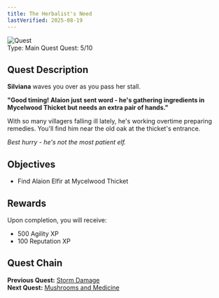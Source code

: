 ```yaml
---
title: The Herbalist's Need
lastVerified: 2025-08-19
---
```


<div className="mb-8 flex items-start gap-6">
  <div className="flex-shrink-0">
    <img
      src="/assets/icons/quest.png"
      alt="Quest"
      className="h-24 w-24 rounded-lg border"
    />
  </div>
  <div className="flex-1">
    <div className="space-y-2">
      <div className="flex flex-wrap gap-4 text-sm">
        <span className="rounded-md bg-blue-100 px-2 py-1 dark:bg-blue-900">
          Type: Main Quest
        </span>
        <span className="rounded-md bg-purple-100 px-2 py-1 dark:bg-purple-900">
          Quest: 5/10
        </span>
      </div>
    </div>
  </div>
</div>

## Quest Description

**Silviana** waves you over as you pass her stall.

**"Good timing! Alaion just sent word - he's gathering ingredients in Mycelwood Thicket but needs an extra pair of hands."**

With so many villagers falling ill lately, he's working overtime preparing remedies. You'll find him near the old oak at the thicket's entrance.

_Best hurry - he's not the most patient elf._

## Objectives

- Find Alaion Elfir at Mycelwood Thicket

## Rewards

Upon completion, you will receive:

- 500 Agility XP
- 100 Reputation XP

## Quest Chain

**Previous Quest:** [Storm Damage](/docs/quests/individual/storm-damage)  
**Next Quest:** [Mushrooms and Medicine](/docs/quests/individual/mushrooms-and-medicine)
